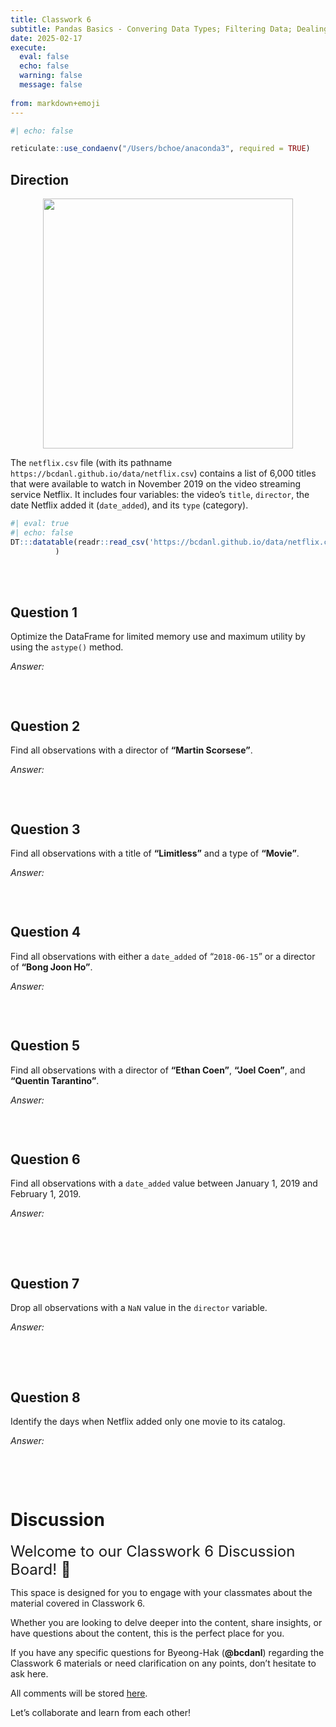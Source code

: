 ```yaml
---
title: Classwork 6
subtitle: Pandas Basics - Convering Data Types; Filtering Data; Dealing with Missing Values/Duplicates
date: 2025-02-17
execute: 
  eval: false
  echo: false
  warning: false
  message: false
  
from: markdown+emoji
---
```


```r
#| echo: false

reticulate::use_condaenv("/Users/bchoe/anaconda3", required = TRUE)
```



## Direction


<p align="center">
  <img src="https://bcdanl.github.io/lec_figs/netflix.png" width="400px">
</p>


The `netflix.csv` file (with its pathname `https://bcdanl.github.io/data/netflix.csv`) contains a list of 6,000 titles that were available to watch in November 2019 on the video streaming service Netflix. It includes four variables: the video’s `title`, `director`, the date Netflix added it (`date_added`), and its `type` (category). 



<!-- <div style="position: relative;"> -->
<!--   <button onclick="scrollTable(-200)" style="position: absolute; z-index: 1000; top: 0; left: 70px; border: 1px solid grey; width: 25px; height: 40px; background-color: #ededed;">←</button> -->
<!--   <button onclick="scrollTable(200)" style="position: absolute; z-index: 1000; top: 0; left: 95px; border: 1px solid grey; width: 25px; height: 40px; background-color: #ededed;">→</button> -->
<!-- </div> -->


<script>
function scrollTable(offset) {
  // Ensure we're targeting the scroll body of the DataTable specifically
  var scrollBody = $('#exampleTable .dataTables_scrollBody');
  
  // Check if the scrollBody is found
  console.log(scrollBody.length); // For debugging, should be 1 if found
  
  scrollBody.animate({
    scrollLeft: '+=' + offset
  }, 'fast');
}
</script>


```r
#| eval: true
#| echo: false
DT:::datatable(readr::read_csv('https://bcdanl.github.io/data/netflix.csv')
          )
```

<br><br>



## Question 1
Optimize the DataFrame for limited memory use and maximum utility by using the `astype()` method.

*Answer:*
```python

```

<br>



## Question 2
Find all observations with a director of **"Martin Scorsese"**.

*Answer:*
```python

```

<br>



## Question 3
Find all observations with a title of **"Limitless"** and a type of **"Movie"**.

*Answer:*
```python

```

<br>



## Question 4
Find all observations with either a `date_added` of "`2018-06-15`" or a director of **"Bong Joon Ho"**.

*Answer:*
```python

```

<br>



## Question 5
Find all observations with a director of **"Ethan Coen"**, **"Joel Coen"**, and **"Quentin Tarantino"**.

*Answer:*
```python

```

<br>



## Question 6
Find all observations with a `date_added` value between January 1, 2019 and February 1, 2019.

*Answer:*
```python

```

<br><br>



## Question 7
Drop all observations with a `NaN` value in the `director` variable.

*Answer:*
```python

```

<br><br>



## Question 8
Identify the days when Netflix added only one movie to its catalog.

*Answer:*
```python

```

<br><br>



# Discussion

<font size = "5">Welcome to our Classwork 6 Discussion Board! 👋 </font>


This space is designed for you to engage with your classmates about the material covered in Classwork 6.

Whether you are looking to delve deeper into the content, share insights, or have questions about the content, this is the perfect place for you.

If you have any specific questions for Byeong-Hak (**@bcdanl**) regarding the Classwork 6 materials or need clarification on any points, don't hesitate to ask here. 

All comments will be stored [here](https://github.com/bcdanl/210/discussions/).

Let's collaborate and learn from each other!


